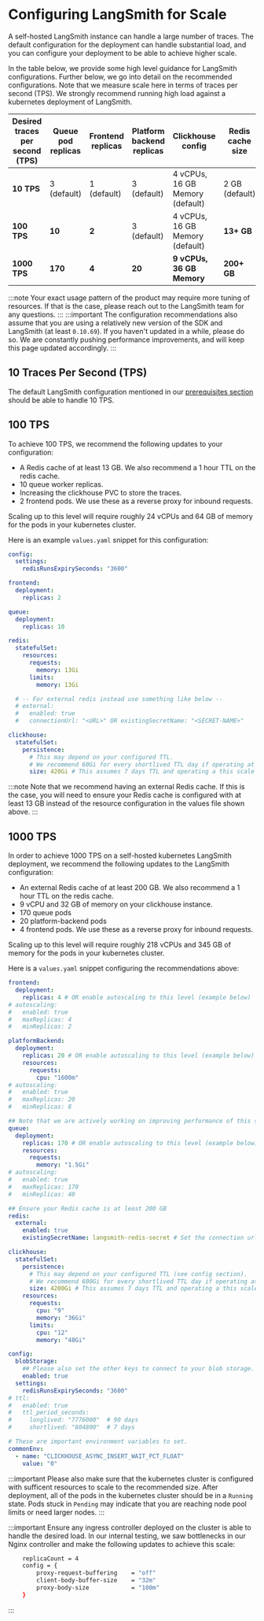# Configuring LangSmith for Scale

A self-hosted LangSmith instance can handle a large number of traces. The default configuration for the deployment can handle substantial load, and you can configure your deployment to be able to achieve higher scale.

In the table below, we provide some high level guidance for LangSmith configurations. Further below, we go into detail on the recommended configurations. Note that we measure scale here in terms of traces per second (TPS). We strongly recommend running high load against a kubernetes deployment of LangSmith.

| Desired traces per second (TPS) | Queue pod replicas | Frontend replicas | Platform backend replicas | Clickhouse config               | Redis cache size |
| ------------------------------- | ------------------ | ----------------- | ------------------------- | ------------------------------- | ---------------- |
| **10 TPS**                      | 3 (default)        | 1 (default)       | 3 (default)               | 4 vCPUs, 16 GB Memory (default) | 2 GB (default)   |
| **100 TPS**                     | **10**             | **2**             | 3 (default)               | 4 vCPUs, 16 GB Memory (default) | **13+ GB**       |
| **1000 TPS**                    | **170**            | **4**             | **20**                    | **9 vCPUs, 36 GB Memory**       | **200+ GB**      |

:::note
Your exact usage pattern of the product may require more tuning of resources. If that is the case, please reach out to the LangSmith team for any questions.
:::
:::important
The configuration recommendations also assume that you are using a relatively new version of the SDK and LangSmith (at least `0.10.69`). If you haven't updated in a while, please do so. We are constantly pushing performance improvements, and will keep this page updated accordingly.
:::

## 10 Traces Per Second (TPS)

The default LangSmith configuration mentioned in our [prerequisites section](../installation/kubernetes#prerequisites) should be able to handle 10 TPS.

## 100 TPS

To achieve 100 TPS, we recommend the following updates to your configuration:

- A Redis cache of at least 13 GB. We also recommend a 1 hour TTL on the redis cache.
- 10 queue worker replicas.
- Increasing the clickhouse PVC to store the traces.
- 2 frontend pods. We use these as a reverse proxy for inbound requests.

Scaling up to this level will require roughly 24 vCPUs and 64 GB of memory for the pods in your kubernetes cluster.

Here is an example `values.yaml` snippet for this configuration:

```yaml
config:
  settings:
    redisRunsExpirySeconds: "3600"

frontend:
  deployment:
    replicas: 2

queue:
  deployment:
    replicas: 10

redis:
  statefulSet:
    resources:
      requests:
        memory: 13Gi
      limits:
        memory: 13Gi

  # -- For external redis instead use something like below --
  # external:
  #   enabled: true
  #   connectionUrl: "<URL>" OR existingSecretName: "<SECRET-NAME>"

clickhouse:
  statefulSet:
    persistence:
      # This may depend on your configured TTL.
      # We recommend 60Gi for every shortlived TTL day if operating at this scale constantly.
      size: 420Gi # This assumes 7 days TTL and operating a this scale constantly.
```

:::note
Note that we recommend having an external Redis cache. If this is the case, you will need to ensure your Redis cache is configured with at least 13 GB instead of the resource configuration in the values file shown above.
:::

## 1000 TPS

In order to achieve 1000 TPS on a self-hosted kubernetes LangSmith deployment, we recommend the following updates to the LangSmith configuration:

- An external Redis cache of at least 200 GB. We also recommend a 1 hour TTL on the redis cache.
- 9 vCPU and 32 GB of memory on your clickhouse instance.
- 170 queue pods
- 20 platform-backend pods
- 4 frontend pods. We use these as a reverse proxy for inbound requests.

Scaling up to this level will require roughly 218 vCPUs and 345 GB of memory for the pods in your kubernetes cluster.

Here is a `values.yaml` snippet configuring the recommendations above:

```yaml
frontend:
  deployment:
    replicas: 4 # OR enable autoscaling to this level (example below)
# autoscaling:
#   enabled: true
#   maxReplicas: 4
#   minReplicas: 2

platformBackend:
  deployment:
    replicas: 20 # OR enable autoscaling to this level (example below)
    resources:
      requests:
        cpu: "1600m"
# autoscaling:
#   enabled: true
#   maxReplicas: 20
#   minReplicas: 8

## Note that we are actively working on improving performance of this service to reduce the number of replicas.
queue:
  deployment:
    replicas: 170 # OR enable autoscaling to this level (example below)
    resources:
      requests:
        memory: "1.5Gi"
# autoscaling:
#   enabled: true
#   maxReplicas: 170
#   minReplicas: 40

## Ensure your Redis cache is at least 200 GB
redis:
  external:
    enabled: true
    existingSecretName: langsmith-redis-secret # Set the connection url for your external Redis instance (200+ GB)

clickhouse:
  statefulSet:
    persistence:
      # This may depend on your configured TTL (see config section).
      # We recommend 600Gi for every shortlived TTL day if operating at this scale constantly.
      size: 4200Gi # This assumes 7 days TTL and operating a this scale constantly.
    resources:
      requests:
        cpu: "9"
        memory: "36Gi"
      limits:
        cpu: "12"
        memory: "48Gi"

config:
  blobStorage:
    ## Please also set the other keys to connect to your blob storage. See configuration section.
    enabled: true
  settings:
    redisRunsExpirySeconds: "3600"
# ttl:
#   enabled: true
#   ttl_period_seconds:
#     longlived: "7776000"  # 90 days
#     shortlived: "604800"  # 7 days

# These are important environment variables to set.
commonEnv:
  - name: "CLICKHOUSE_ASYNC_INSERT_WAIT_PCT_FLOAT"
    value: "0"
```

:::important
Please also make sure that the kubernetes cluster is configured with sufficent resources to scale to the recommended size. After deployment, all of the pods in the kubernetes cluster should be in a `Running` state. Pods stuck in `Pending` may indicate that you are reaching node pool limits or need larger nodes.
:::

:::important
Ensure any ingress controller deployed on the cluster is able to handle the desired load. In our internal testing, we saw bottlenecks in our Nginx controller and make the following updates to achieve this scale:

```bash
    replicaCount = 4
    config = {
        proxy-request-buffering    = "off"
        client-body-buffer-size    = "32m"
        proxy-body-size            = "100m"
    }
```

:::
